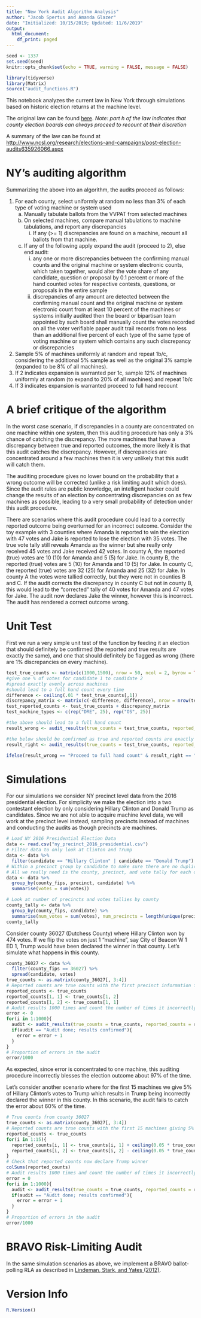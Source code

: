 ```yaml
---
title: "New York Audit Algorithm Analysis"
author: "Jacob Spertus and Amanda Glazer"
date: "Initialized: 10/15/2019; Updated: 11/6/2019"
output:
  html_document:
    df_print: paged
---
```



```r
seed <- 1337
set.seed(seed)
knitr::opts_chunk$set(echo = TRUE, warning = FALSE, message = FALSE)
```

```r
library(tidyverse)
library(Matrix)
source("audit_functions.R")
```


This notebook analyzes the current law in New York through simulations based on historic election returns at the machine level.

The original law can be found [here](https://govt.westlaw.com/nycrr/Document/I5c54c4e18b2e11dfbe5dec62e7eacc45?viewType=FullText&originationContext=documenttoc&transitionType=CategoryPageItem&contextData=(sc.Default)).
*Note: part h of the law indicates that county election boards can always proceed to recount at their discretion*

A summary of the law can be found at <http://www.ncsl.org/research/elections-and-campaigns/post-election-audits635926066.aspx>

# NY's auditing algorithm

Summarizing the above into an algorithm, the audits proceed as follows:

1. For each county, select uniformly at random no less than 3% of each type of voting machine or system used
    a) Manually tabulate ballots from the VVPAT from selected machines
    b) On selected machines, compare manual tabulations to machine tabulations, and report any discrepancies
         i) If any (>= 1) discrepancies are found on a machine, recount all ballots from that machine.
    c) If any of the following apply expand the audit (proceed to 2), else end audit:
         i) any one or more discrepancies between the confirming manual counts and the original machine or system electronic counts, which taken together, would alter the vote share of any candidate, question or proposal by 0.1 percent or more of the hand counted votes for respective contests, questions, or proposals in the entire sample
         ii) discrepancies of any amount are detected between the confirming manual count and the original machine or system electronic count from at least 10 percent of the machines or systems initially audited then the board or bipartisan team appointed by such board shall manually count the votes recorded on all the voter verifiable paper audit trail records from no less than an additional five percent of each type of the same type of voting machine or system which contains any such discrepancy or discrepancies
2. Sample 5% of machines uniformly at random and repeat 1b/c, considering the additional 5% sample as well as the original 3% sample (expanded to be 8% of all machines).
3. If 2 indicates expansion is warranted per 1c, sample 12% of machines uniformly at random (to expand to 20% of all machines) and repeat 1b/c
4. If 3 indicates expansion is warranted proceed to full hand recount


# A brief critique of the algorithm

In the worst case scenario, if discrepancies in a county are concentrated on one machine within one system, then this auditing procedure has only a 3\% chance of catching the discrepancy. The more machines that have a discrepancy between true and reported outcomes, the more likely it is that this audit catches the discrepancy. However, if discrepancies are concentrated around a few machines then it is very unlikely that this audit will catch them. 

The auditing procedure gives no lower bound on the probability that a wrong outcome will be corrected (unlike a risk limiting audit which does). Since the audit rules are public knowledge, an intelligent hacker could change the results of an election by concentrating discrepancies on as few machines as possible, leading to a very small probability of detection under this audit procedure. 

There are scenarios where this audit procedure could lead to a correctly reported outcome being overturned for an incorrect outcome. Consider the toy example with 3 counties where Amanda is reported to win the election with 47 votes and Jake is reported to lose the election with 35 votes. The true vote tally still reveals Amanda as the winner but she really only received 45 votes and Jake received 42 votes. In county A, the reported (true) votes are 10 (10) for Amanda and 5 (5) for Jake. In county B, the reported (true) votes are 5 (10) for Amanda and 10 (5) for Jake. In county C, the reported (true) votes are 32 (25) for Amanda and 25 (32) for Jake. In county A the votes were tallied correctly, but they were not in counties B and C. If the audit corrects the discrepancy in county C but not in county B, this would lead to the "corrected" tally of 40 votes for Amanda and 47 votes for Jake. The audit now declares Jake the winner, however this is incorrect. The audit has rendered a correct outcome wrong.


# Unit Test

First we run a very simple unit test of the function by feeding it an election that should definitely be confirmed (the reported and true results are exactly the same), and one that should definitely be flagged as wrong (there are 1% discrepancies on every machine).

```r
test_true_counts <- matrix(c(1000,1500), nrow = 50, ncol = 2, byrow = TRUE)
#give one % of votes for candidate 1 to candidate 2
#spread exactly evenly across machines
#should lead to a full hand count every time
difference <- ceiling(.01 * test_true_counts[,1])
discrepancy_matrix <- matrix(c(-difference, difference), nrow = nrow(test_true_counts), ncol = ncol(test_true_counts))
test_reported_counts <- test_true_counts + discrepancy_matrix
test_machine_types <- c(rep("DRE", 25), rep("OS", 25))

#the above should lead to a full hand count
result_wrong <- audit_results(true_counts = test_true_counts, reported_counts = test_reported_counts, machine_types = test_machine_types)

#the below should be confirmed as true and reported counts are exactly the same
result_right <- audit_results(true_counts = test_true_counts, reported_counts = test_true_counts, machine_types = test_machine_types)

ifelse(result_wrong == "Proceed to full hand count" & result_right == "Audit done; results confirmed", "Works for both correct and discrepant elections", "Something is wrong.")
```


# Simulations 

For our simulations we consider NY precinct level data from the 2016 presidential election. For simplicity we make the election into a two contestant election by only considering Hillary Clinton and Donald Trump as candidates. Since we are not able to acquire machine level data, we will work at the precinct level instead, sampling precincts instead of machines and conducting the audits as though precincts are machines. 

```r
# Load NY 2016 Presidential Election Data
data <- read.csv("ny_precinct_2016_presidential.csv")
# Filter data to only look at Clinton and Trump
data <- data %>%
  filter(candidate == "Hillary Clinton" | candidate == "Donald Trump")
# Within a precinct group by candidate to make sure there are no duplicates
# All we really need is the county, precinct, and vote tally for each of the 2 candidates
data <- data %>% 
  group_by(county_fips, precinct, candidate) %>%
  summarise(votes = sum(votes))

# Look at number of precincts and votes tallies by county
county_tally <- data %>% 
  group_by(county_fips, candidate) %>% 
  summarise(num_votes = sum(votes), num_precincts = length(unique(precinct)))
county_tally
```

Consider county 36027 (Dutchess County) where Hillary Clinton won by 474 votes. If we flip the votes on just 1 "machine", say City of Beacon W 1 ED 1, Trump would have been declared the winner in that county. Let's simulate what happens in this county.

```r
county_36027 <- data %>% 
  filter(county_fips == 36027) %>%
  spread(candidate, votes)
true_counts <- as.matrix(county_36027[, 3:4])
# Reported counts are true counts with the first precinct information flipped
reported_counts <- true_counts
reported_counts[1, 1] <- true_counts[1, 2]
reported_counts[1, 2] <- true_counts[1, 1]
# Audit results 1000 times and count the number of times it incorrectly confirms the results
error <- 0
for(i in 1:1000){
  audit <- audit_results(true_counts = true_counts, reported_counts = reported_counts, machine_types = rep(1, nrow(true_counts)))
  if(audit == "Audit done; results confirmed"){
    error = error + 1
  }
}
# Proportion of errors in the audit
error/1000
```
As expected, since error is concentrated to one machine, this auditing procedure incorrectly blesses the election outcome about 97% of the time. 

Let's consider another scenario where for the first 15 machines we give 5% of Hillary Clinton's votes to Trump which results in Trump being incorrectly declared the winner in this county. In this scenario, the audit fails to catch the error about 60% of the time.

```r
# True counts from county 36027
true_counts <- as.matrix(county_36027[, 3:4])
# Reported counts are true counts with the first 15 machines giving 5% of hillary's votes to trump
reported_counts <- true_counts
for(i in 1:15){
  reported_counts[i, 1] <- true_counts[i, 1] + ceiling(0.05 * true_counts[i, 2])
  reported_counts[i, 2] <- true_counts[i, 2] - ceiling(0.05 * true_counts[i, 2])
}
# Check that reported counts now declare Trump winner
colSums(reported_counts)
# Audit results 1000 times and count the number of times it incorrectly confirms the results
error = 0
for(i in 1:1000){
  audit <- audit_results(true_counts = true_counts, reported_counts = reported_counts, machine_types = rep(1, nrow(true_counts)))
  if(audit == "Audit done; results confirmed"){
    error = error + 1
  }
}
# Proportion of errors in the audit
error/1000
```


# BRAVO Risk-Limiting Audit

In the same simulation scenarios as above, we implement a BRAVO ballot-polling RLA as described in [Lindeman, Stark, and Yates (2012)](https://www.usenix.org/system/files/conference/evtwote12/evtwote12-final27.pdf). 



# Version Info
```r
R.Version()
```


